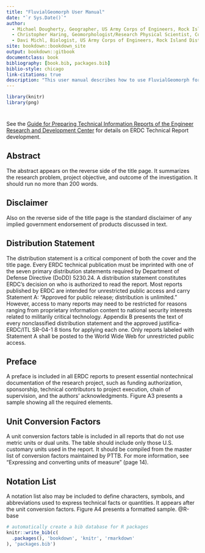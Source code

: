 ```yaml
--- 
title: "FluvialGeomorph User Manual"
date: "`r Sys.Date()`"
author: 
  - Michael Dougherty, Geographer, US Army Corps of Engineers, Rock Island District
  - Christopher Haring, Geomorphologist/Research Physical Scientist, Coastal Hydraulics Laboratory, U.S. Army Corps of Engineers
  - Davi Michl, Biologist, US Army Corps of Engineers, Rock Island District
site: bookdown::bookdown_site
output: bookdown::gitbook
documentclass: book
bibliography: [book.bib, packages.bib]
biblio-style: chicago
link-citations: true
description: "This user manual describes how to use FluvialGeomorph for stream analysis."
---
```


```r
library(knitr)
library(png)
```

# {-}
See the [Guide for Preparing Technical Information Reports of the Engineer Research and Development Center](http://www.dtic.mil/dtic/tr/fulltext/u2/a445281.pdf) for details on ERDC Technical Report development. 


## Abstract
The abstract appears on the reverse side of the title page. It summarizes
the research problem, project objective, and outcome of the investigation.
It should run no more than 200 words. 


## Disclaimer
Also on the reverse side of the title
page is the standard disclaimer of any implied government endorsement
of products discussed in text. 


## Distribution Statement
The distribution statement is a critical component of both the cover and
the title page. Every ERDC technical publication must be imprinted with
one of the seven primary distribution statements required by Department
of Defense Directive (DoDD) 5230.24. A distribution statement constitutes
ERDC’s decision on who is authorized to read the report. Most reports
published by ERDC are intended for unrestricted public access and carry
Statement A: “Approved for public release; distribution is unlimited.”
However, access to many reports may need to be restricted for reasons
ranging from proprietary information content to national security interests
related to militarily critical technology. Appendix B presents the text
of every nonclassified distribution statement and the approved justifica-
ERDC/ITL SR-04-1 8
tions for applying each one. Only reports labeled with Statement A shall be
posted to the World Wide Web for unrestricted public access. 


## Preface
A preface is included in all ERDC reports to present essential nontechnical
documentation of the research project, such as funding authorization,
sponsorship, technical contributors to project execution, chain of
supervision, and the authors’ acknowledgments. Figure A3 presents a
sample showing all the required elements. 


## Unit Conversion Factors
A unit conversion factors table is included in all reports that do not use
metric units or dual units. The table should include only those U.S. customary
units used in the report. It should be compiled from the master list
of conversion factors maintained by PTTB. For more information, see
“Expressing and converting units of measure” (page 14). 


## Notation List
A notation list also may be included to define characters, symbols, and abbreviations used to express technical facts or quantities. It appears after
the unit conversion factors. Figure A4 presents a formatted sample. @R-base


```r
# automatically create a bib database for R packages
knitr::write_bib(c(
  .packages(), 'bookdown', 'knitr', 'rmarkdown'
), 'packages.bib')
```
